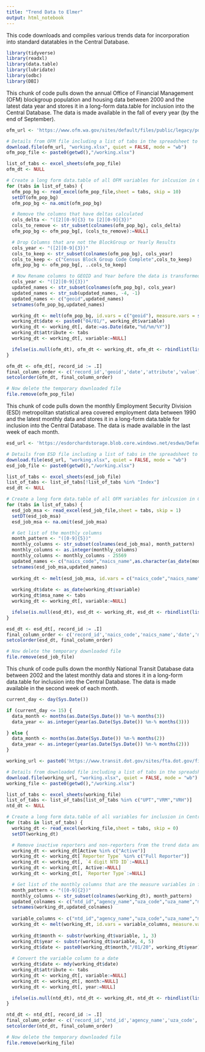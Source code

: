 ```yaml
---
title: "Trend Data to Elmer"
output: html_notebook
---
```

This code downloads and compiles various trends data for incorporation into standard datatables in the Central Database.
```r

library(tidyverse)
library(readxl)
library(data.table)
library(lubridate)
library(odbc)
library(DBI)

```

This chunk of code pulls down the annual Office of Financial Management (OFM) blockgroup population and housing data between 2000 and the latest data year and stores it in a long-form data.table for inclusion into the Central Database. The data is made available in the fall of every year (by the end of September).

```r
ofm_url <- 'https://www.ofm.wa.gov/sites/default/files/public/legacy/pop/smallarea/data/xlsx/saep_bg10.xlsx'

# Details from OFM file including a list of tabs in the spreadsheet to iterate over
download.file(ofm_url, "working.xlsx", quiet = FALSE, mode = "wb")
ofm_pop_file <- paste0(getwd(),"/working.xlsx")

list_of_tabs <- excel_sheets(ofm_pop_file)
ofm_dt <- NULL

# Create a long form data.table of all OFM variables for inlcusion in Central DB
for (tabs in list_of_tabs) {
  ofm_pop_bg <- read_excel(ofm_pop_file,sheet = tabs, skip = 10)
  setDT(ofm_pop_bg)
  ofm_pop_bg <- na.omit(ofm_pop_bg)

  # Remove the columns that have deltas calculated
  cols_delta <- "([2][0-9]{3} to [2][0-9]{3})"
  cols_to_remove <- str_subset(colnames(ofm_pop_bg), cols_delta)
  ofm_pop_bg <- ofm_pop_bg[, (cols_to_remove):=NULL]

  # Drop Columns that are not the BlockGroup or Yearly Results
  cols_year <- "([2][0-9]{3})"
  cols_to_keep <- str_subset(colnames(ofm_pop_bg), cols_year)
  cols_to_keep <- c("Census Block Group Code Complete",cols_to_keep)
  ofm_pop_bg <- ofm_pop_bg[, ..cols_to_keep]

  # Now Rename columns to GEOID and Year before the data is transformed to long form
  cols_year <- "([2][0-9]{3})"
  updated_names <- str_subset(colnames(ofm_pop_bg), cols_year)
  updated_names <- str_sub(updated_names, -4, -1)
  updated_names <- c("geoid",updated_names)
  setnames(ofm_pop_bg,updated_names)

  working_dt <- melt(ofm_pop_bg, id.vars = c("geoid"), measure.vars = str_subset(colnames(ofm_pop_bg), cols_year))
  working_dt$date <- paste0("04/01/", working_dt$variable)
  working_dt <- working_dt[, date:=as.Date(date,"%d/%m/%Y")]
  working_dt$attribute <- tabs
  working_dt <- working_dt[, variable:=NULL]

  ifelse(is.null(ofm_dt), ofm_dt <- working_dt, ofm_dt <- rbindlist(list(ofm_dt, working_dt)))
}

ofm_dt <- ofm_dt[, record_id := .I]
final_column_order <- c('record_id','geoid','date','attribute','value')
setcolorder(ofm_dt, final_column_order)

# Now delete the temporary downloaded file
file.remove(ofm_pop_file)

```

This chunk of code pulls down the monthly Employment Security Division (ESD) metropolitan statistical area covered employment data between 1990 and the latest monthly data and stores it in a long-form data.table for inclusion into the Central Database. The data is made available in the last week of each month.

```r
esd_url <- 'https://esdorchardstorage.blob.core.windows.net/esdwa/Default/ESDWAGOV/labor-market-info/Libraries/Economic-reports/Washington-employment-estimates/WA-QB-historical-SA.xlsx'

# Details from ESD file including a list of tabs in the spreadsheet to iterate over
download.file(esd_url, "working.xlsx", quiet = FALSE, mode = "wb")
esd_job_file <- paste0(getwd(),"/working.xlsx")

list_of_tabs <- excel_sheets(esd_job_file)
list_of_tabs <- list_of_tabs[!list_of_tabs %in% "Index"]
esd_dt <- NULL

# Create a long form data.table of all OFM variables for inlcusion in Central DB
for (tabs in list_of_tabs) {
  esd_job_msa <- read_excel(esd_job_file,sheet = tabs, skip = 1)
  setDT(esd_job_msa)
  esd_job_msa <- na.omit(esd_job_msa)

  # Get list of the monthly columns
  month_pattern <- "([0-9]{5})"
  monthly_columns <- str_subset(colnames(esd_job_msa), month_pattern)
  monthly_columns <- as.integer(monthly_columns)
  monthly_columns <- monthly_columns - 25569
  updated_names <- c("naics_code","naics_name",as.character(as_date(monthly_columns)))
  setnames(esd_job_msa,updated_names)
  
  working_dt <- melt(esd_job_msa, id.vars = c("naics_code","naics_name"), measure.vars = as.character(as_date(monthly_columns)))
  
  working_dt$date <- as_date(working_dt$variable)
  working_dt$msa_name <- tabs
  working_dt <- working_dt[, variable:=NULL]

  ifelse(is.null(esd_dt), esd_dt <- working_dt, esd_dt <- rbindlist(list(esd_dt, working_dt)))
}

esd_dt <- esd_dt[, record_id := .I]
final_column_order <- c('record_id','naics_code','naics_name','date','msa_name','value')
setcolorder(esd_dt, final_column_order)

# Now delete the temporary downloaded file
file.remove(esd_job_file)

```

This chunk of code pulls down the monthly National Transit Database data between 2002 and the latest monthly data and stores it in a long-form data.table for inclusion into the Central Database. The data is made available in the second week of each month.

```r
current_day <- day(Sys.Date())

if (current_day <= 15) {
  data_month <- months(as.Date(Sys.Date()) %m-% months(3))
  data_year <- as.integer(year(as.Date(Sys.Date()) %m-% months(3)))

} else {
  data_month <- months(as.Date(Sys.Date()) %m-% months(2))
  data_year <- as.integer(year(as.Date(Sys.Date()) %m-% months(2)))
}

working_url <- paste0('https://www.transit.dot.gov/sites/fta.dot.gov/files/',as.character(data_month),'%20',as.character(data_year),'%20Adjusted%20Database.xlsx')

# Details from downloaded file including a list of tabs in the spreadsheet to iterate over
download.file(working_url, "working.xlsx", quiet = FALSE, mode = "wb")
working_file <- paste0(getwd(),"/working.xlsx")

list_of_tabs <- excel_sheets(working_file)
list_of_tabs <- list_of_tabs[list_of_tabs %in% c("UPT","VRM","VRH")]
ntd_dt <- NULL

# Create a long form data.table of all variables for inclusion in Central DB
for (tabs in list_of_tabs) {
  working_dt <- read_excel(working_file,sheet = tabs, skip = 0)
  setDT(working_dt)

  # Remove inactive reporters and non-reporters from the trend data and clean columns
  working_dt <- working_dt[Active %in% c("Active")]
  working_dt <- working_dt[`Reporter Type` %in% c("Full Reporter")]
  working_dt <- working_dt[, `4 digit NTD ID`:=NULL]
  working_dt <- working_dt[, Active:=NULL]
  working_dt <- working_dt[, `Reporter Type`:=NULL]

  # Get list of the monthly columns that are the measure variables in flattened data.table
  month_pattern <- "([0-9]{2})"
  monthly_columns <- str_subset(colnames(working_dt), month_pattern)
  updated_colnames <- c("ntd_id","agency_name","uza_code","uza_name","modes","tos",monthly_columns)
  setnames(working_dt,updated_colnames)
  
  variable_columns <- c("ntd_id","agency_name","uza_code","uza_name","modes","tos")
  working_dt <- melt(working_dt, id.vars = variable_columns, measure.vars = monthly_columns)
  
  working_dt$month <- substr(working_dt$variable, 1, 3)
  working_dt$year <- substr(working_dt$variable, 4, 5)
  working_dt$date <- paste0(working_dt$month,"/01/20", working_dt$year)
    
  # Convert the variable column to a date
  working_dt$date <- mdy(working_dt$date)
  working_dt$attribute <- tabs
  working_dt <- working_dt[, variable:=NULL]
  working_dt <- working_dt[, month:=NULL]
  working_dt <- working_dt[, year:=NULL]

  ifelse(is.null(ntd_dt), ntd_dt <- working_dt, ntd_dt <- rbindlist(list(ntd_dt, working_dt)))
}

ntd_dt <- ntd_dt[, record_id := .I]
final_column_order <- c('record_id','ntd_id','agency_name','uza_code','uza_name','modes','tos','date','attribute','value')
setcolorder(ntd_dt, final_column_order)

# Now delete the temporary downloaded file
file.remove(working_file)

```